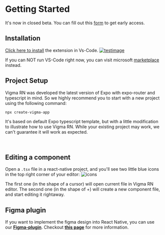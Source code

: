 # Getting Started

It's now in closed beta. You can fill out this [form](https://forms.gle/yoVn3v3kf9ysmHBr5) to get early access.

## Installation

[Click here to install](vscode:extension/n3rds-inc.rnflow) the extension in Vs-Code.
[![testimage](/images/gettingStarted/ExtensionSearch.png)](vscode:extension/n3rds-inc.rnflow)

If you can NOT run VS-Code right now, you can visit microsoft [marketplace](https://marketplace.visualstudio.com/items?itemName=n3rds-inc.rnflow) instead.

## Project Setup

Vigma RN was developed the latest version of Expo with expo-router and typescript in mind. So we highly recommend you to start with a new project using the following command:

```bash
npx create-vigma-app
```

It's based on default Expo typescript template, but with a little modification to illustrate how to use Vigma RN. While your existing project may work, we can't guarantee it will work as expected.

<br />

## Editing a component

Open a `.tsx` file in a react-native project, and you'll see two little blue icons in the top right corner of your editor:
![icons](/images/gettingStarted/icons.png)

The first one (in the shape of a cursor) will open current file in Vigma RN editor. The second one (in the shape of +) will create a new component file, and start editing it rightaway.

## Figma plugin

If you want to implement the figma design into React Native, you can use our [**Figma-plugin**](https://www.figma.com/community/plugin/1260477949715606742/vigma-rn).
Checkout [**this page**](/more/figma_to_code) for more information.

